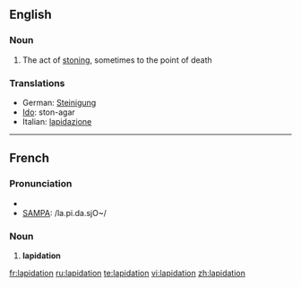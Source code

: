 ==English==

===Noun===
{{en-noun}}

# The act of [[stoning]], sometimes to the point of death

===Translations===
{{rfc-level|Translations at L3+ (AutoFormat would have corrected level of Translations)}}
{{trans-top|act of stoning, sometimes to the point of death}}
* German: [[Steinigung]] {{f}}
* [[Ido]]: ston-agar
* Italian: [[lapidazione]] {{f}}
{{trans-mid}}
{{trans-bottom}}

----

==French==

===Pronunciation===
* {{IPA|/la.pi.da.sjɔ̃/}}
* [[w:SAMPA|SAMPA]]: /la.pi.da.sjO~/

===Noun===
{{fr-noun|f}}

# '''lapidation'''

[[fr:lapidation]]
[[ru:lapidation]]
[[te:lapidation]]
[[vi:lapidation]]
[[zh:lapidation]]